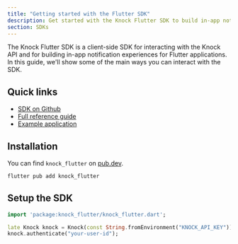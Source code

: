 ```yaml
---
title: "Getting started with the Flutter SDK"
description: Get started with the Knock Flutter SDK to build in-app notification experiences.
section: SDKs
---
```


The Knock Flutter SDK is a client-side SDK for interacting with the Knock API and for building in-app notification experiences for Flutter applications. In this guide, we'll show some of the main ways you can interact with the SDK.

## Quick links

- [SDK on Github](https://github.com/knocklabs/knock-flutter)
- [Full reference guide](/sdks/flutter/reference)
- [Example application](https://github.com/knocklabs/knock-flutter/tree/main/example)

## Installation

You can find `knock_flutter` on [pub.dev](https://pub.dev/packages/knock_flutter).

```bash
flutter pub add knock_flutter
```

## Setup the SDK

```dart
import 'package:knock_flutter/knock_flutter.dart';

late Knock knock = Knock(const String.fromEnvironment("KNOCK_API_KEY"));
knock.authenticate("your-user-id");
```
